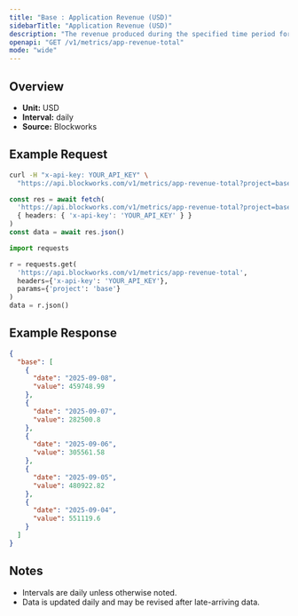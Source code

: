 ```yaml
---
title: "Base : Application Revenue (USD)"
sidebarTitle: "Application Revenue (USD)"
description: "The revenue produced during the specified time period for given blockchain."
openapi: "GET /v1/metrics/app-revenue-total"
mode: "wide"
---
```


## Overview

- **Unit:** USD
- **Interval:** daily
- **Source:** Blockworks

## Example Request

<CodeGroup>

```bash cURL
curl -H "x-api-key: YOUR_API_KEY" \
  "https://api.blockworks.com/v1/metrics/app-revenue-total?project=base"
```

```typescript TypeScript
const res = await fetch(
  'https://api.blockworks.com/v1/metrics/app-revenue-total?project=base',
  { headers: { 'x-api-key': 'YOUR_API_KEY' } }
)
const data = await res.json()
```

```python Python
import requests

r = requests.get(
  'https://api.blockworks.com/v1/metrics/app-revenue-total',
  headers={'x-api-key': 'YOUR_API_KEY'},
  params={'project': 'base'}
)
data = r.json()
```

</CodeGroup>

## Example Response

```json
{
  "base": [
    {
      "date": "2025-09-08",
      "value": 459748.99
    },
    {
      "date": "2025-09-07",
      "value": 282500.8
    },
    {
      "date": "2025-09-06",
      "value": 305561.58
    },
    {
      "date": "2025-09-05",
      "value": 480922.82
    },
    {
      "date": "2025-09-04",
      "value": 551119.6
    }
  ]
}
```

## Notes
- Intervals are daily unless otherwise noted.
- Data is updated daily and may be revised after late-arriving data.
